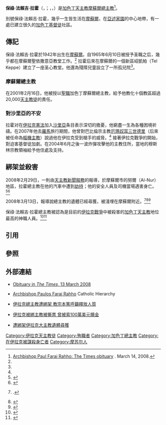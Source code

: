 {{Infobox Christian leader
| type        = 主教
| name        = 祿·法賴吉·拉霍<br />Paulos Faraj Rahho
| title       = 摩蘇爾總主教區的總主教
| image       =
| alt         = 
| caption     = 
| church      = 
| archdiocese = 
| diocese     = 
| see         = [[摩蘇爾總主教區|摩蘇爾總主教區]]
| term        = 2001年1月12日—2008年遇害<br /><small>於2008年3月13日尋獲遺體</small>|
| predecessor = [[瑪·喬治·加謨|喬治·加謨]] 
| successor   = [[Emil_Shimoun_Nona|Emil Shimoun Nona]]
<!--   Orders   -->
| ordination     = 1965年6月10日
| ordinated_by   = 
| consecration   = 
| consecrated_by = 
| rank           = 
<!--   Personal details   -->
| birth_date    = {{Birth date|1942|11|20}}
| birth_place   = {{IRQ}}[[摩蘇爾|摩蘇爾]]
| death_date    = 2008年3月（享壽 65歲）
| death_place   = {{IRQ}}[[摩蘇爾|摩蘇爾]]
| previous_post = 神父
}}

'''保祿·法賴吉·拉霍'''（{{lang-ar|بولس فرج رحو}}，''{{transl|ar|Būlus Farağ Raḥū}}''；{{lang-syr|ܦܘܠܘܣ ܦ̮ܪܔ ܪܚܘ}}，''{{transl|syr|Paulōs Farağ Raḥō}}''，{{bd|1942年|11月20日|2008年|2月或3月|catIdx=Rahho}}）是[[加色丁天主教摩蘇爾總教區|加色丁天主教摩蘇爾總主教]]<ref name="timesobit">[http://www.timesonline.co.uk/tol/comment/obituaries/article3547009.ece Archbishop Paul Faraj Rahho: The Times obituary] {{Wayback|url=http://www.timesonline.co.uk/tol/comment/obituaries/article3547009.ece |date=20080517091603 }}. March 14, 2008.</ref>。

別號保祿·法賴吉·拉霍，幾乎一生皆生活在[[摩蘇爾|摩蘇爾]]，在[[亞述家園|亞述家園]]的中心地帶，有一處已建立很久的[[加色丁基督徒|加色丁基督徒]]社區。

==傳記==
保祿·法賴吉·拉霍於1942年出生在[[摩蘇爾|摩蘇爾]]。自1965年6月10日被授予圣職之后，幾乎都在摩蘇爾聖依撒意亞教堂工作。<ref name="timesobit"/> 拉霍后來在摩蘇爾的一個新區岹凱帕（Tel Keppe）建立了一座圣心教堂。他還為殘障兒童設立了一所孤兒院<ref name="timesobit"/>。 

===摩蘇爾總主教===
在2001年2月16日，他被授以[[授職|聖職]]加色丁摩蘇爾總主教，給予他教化十個教區超過20,000[[天主教徒|天主教徒]]的責任。

===對沙里亞的不安===
拉霍对在[[伊拉克憲法|伊拉克憲法]]加入[[沙里亞|沙里亞]]条目表示深切的擔憂，他窮盡一生為各種困境祈禱。在2007年他去[[羅馬|羅馬]]旅行期間，他曾對巴比倫宗主教[[厄瑪奴耳三世德里|厄瑪奴耳三世德里]]（后來被任命為[[樞機主教|樞機主教]]）說過他在伊拉克受到槍手的威脅。<ref name="timesobit"/> 接著伊拉克戰爭的開始，對迫害基督徒加劇。在2004年6月之後一波炸彈攻擊他的主教住所，當地的穆斯林宗教領袖給予他住處及支持。

==綁架並殺害==
2008年2月29日，一則由[[天主教新聞服務|天主教新聞服務]]的報導，於摩蘇爾市的努爾（Al-Nur）地區，拉霍總主教在他的汽車中遭到[[劫持|劫持]]；他的安全人員及司機當場遇害身亡。<ref>{{cite web|url=http://www.catholicnews.com/data/stories/cns/0801165.htm|title=Kidnappers take Iraqi Archbishop, Kill his three companions|accessdate=2008-03-14|publisher=Catholic News Service|archive-date=2008-04-08|archive-url=http://webarchive.loc.gov/all/20080408201445/http://www.catholicnews.com/data/stories/cns/0801165.htm|dead-url=no}}</ref><ref name="Darling 2008 p. 20">{{cite book | last=Darling | first=D.M. | title=The Other Side of Christianity | publisher=Xulon Press, Incorporated | year=2008 | isbn=978-1-60647-522-5 | url=https://books.google.com.hk/books?id=j0Nszkm0R7MC&pg=PA20 | access-date=2021-09-01 | page=20 | archive-date=2021-09-01 | archive-url=https://web.archive.org/web/20210901031407/https://books.google.com.hk/books?id=j0Nszkm0R7MC&pg=PA20 | dead-url=no }}</ref> 

2008年3月13日，報導說總主教的遺體已經尋獲，被淺埋在摩蘇爾附近。<ref>{{cite web|url=http://www.reuters.com/article/newsMaps/idUSRAT00361720080313|title=Iraqi archbishop found dead, al Qaeda blamed|accessdate=2008-03-13|publisher=Reuters|archive-date=2008-03-19|archive-url=https://web.archive.org/web/20080319025547/http://www.reuters.com/article/newsMaps/idUSRAT00361720080313|dead-url=no}}.</ref><ref>{{cite web|url=http://news.bbc.co.uk/1/hi/world/middle_east/7294078.stm|title=Kidnapped Iraqi archbishop dead|accessdate=2008-03-13|publisher=BBC News|archive-date=2008-03-15|archive-url=https://web.archive.org/web/20080315182930/http://news.bbc.co.uk/1/hi/world/middle_east/7294078.stm|dead-url=no}}</ref><ref name="Belz 2017 p. 164">{{cite book | last=Belz | first=M. | title=They Say We Are Infidels: On the Run from ISIS with Persecuted Christians in the Middle East | publisher=Tyndale House Publishers, Incorporated | year=2017 | isbn=978-1-4964-2540-9 | url=https://books.google.com.hk/books?id=57mRDQAAQBAJ&pg=PT164 | access-date=2021-09-01 | page=164 | archive-date=2021-09-01 | archive-url=https://web.archive.org/web/20210901031408/https://books.google.com.hk/books?id=57mRDQAAQBAJ&pg=PT164 | dead-url=no }}</ref>

保祿·法賴吉·拉霍總主教被認為是目前的[[伊拉克戰爭|伊拉克戰爭]]中被殺害的[[加色丁天主教會|加色丁天主教]]地位最高的神職人員。<ref>{{cite web|url=http://news.bbc.co.uk/2/hi/middle_east/7295145.stm|title=Christians besieged in Iraq|accessdate=2008-03-15|publisher=BBC News|archive-date=2018-08-29|archive-url=https://web.archive.org/web/20180829072230/http://news.bbc.co.uk/2/hi/middle_east/7295145.stm|dead-url=no}}</ref><ref name="Amos 2010 p. 26">{{cite book | last=Amos | first=D. | title=Eclipse of the Sunnis: Power, Exile, and Upheaval in the Middle East | publisher=PublicAffairs | year=2010 | isbn=978-1-58648-854-3 | url=https://books.google.com.hk/books?id=7MzYKebY4sIC&pg=PA26 | access-date=2021-09-01 | page=26 | archive-date=2021-09-01 | archive-url=https://web.archive.org/web/20210901031409/https://books.google.com.hk/books?id=7MzYKebY4sIC&pg=PA26 | dead-url=no }}</ref>

==引用==


{{Cquote 2|我們[[美索不達米亞|美索不達米亞]]的天主教徒，多年來飽受宗教迫害和權力的摧殘。在君士坦丁時代結束后，這種迫害只有對西方天主教徒停止，而在東方，威脅壓迫從未間斷。即使在今天，我們仍然要做殉教者。|保祿·法賴吉·拉霍，2007年11月26日<ref>http://www.asianews.it/index.php?l=en&art=10899</ref>}}

==參照==
{{reflist|2}}

==外部連結==
{{Commons|Paulos Faraj Rahho}}
* {{en}} [http://www.timesonline.co.uk/tol/comment/obituaries/article3547009.ece Obituary in ''The Times'', 13 March 2008] {{Wayback|url=http://www.timesonline.co.uk/tol/comment/obituaries/article3547009.ece |date=20080517091603 }}
* {{en}} [http://www.catholic-hierarchy.org/bishop/brahho.html Archbishop Paulos Faraj Rahho] {{Wayback|url=http://www.catholic-hierarchy.org/bishop/brahho.html |date=20210117010304 }} Catholic Hierarchy
* {{zh}} [http://kkp.catholic.org.hk/gl/gl3342.htm 伊拉克總主教遭綁架 教宗本篤呼籲釋放人質] {{Wayback|url=http://kkp.catholic.org.hk/gl/gl3342.htm |date=20191207091807 }}
* {{zh}} [http://cnt.reuters.com/article/europeNews/idCNTChina-797720080314 伊拉克被綁主教被撕票 曾被索100萬美元贖金]
* {{zh}} [http://tw.news.yahoo.com/article/url/d/a/080314/19/vap6.html 遭綁架伊拉克大主教遺體尋獲]{{dead link|date=2018年3月 |bot=InternetArchiveBot |fix-attempted=yes }}

{{start box}}
{{succession box|title=[[加色丁天主教摩蘇爾總教區|加色丁天主教摩蘇爾總主教]]|before=[[瑪·喬治·加謨|瑪·喬治·加謨]]|
after=出缺|years=2001年—2008年}}
{{end box}}

{{DEFAULTSORT:Rahho, Paulos Faraj}}
[[Category:伊拉克天主教徒|Category:伊拉克天主教徒]]
[[Category:殉職者|Category:殉職者]]
[[Category:加色丁總主教|Category:加色丁總主教]]
[[Category:在伊拉克被謀殺身亡者|Category:在伊拉克被謀殺身亡者]]
[[Category:摩苏尔人|Category:摩苏尔人]]